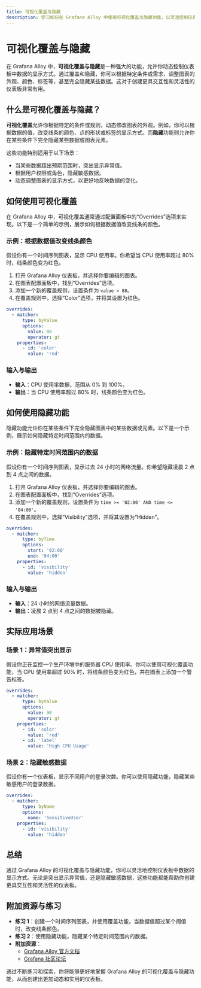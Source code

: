 ```yaml
---
title: 可视化覆盖与隐藏
description: 学习如何在 Grafana Alloy 中使用可视化覆盖与隐藏功能，以灵活控制仪表板中数据的显示方式。
---
```


# 可视化覆盖与隐藏

在 Grafana Alloy 中，**可视化覆盖与隐藏**是一种强大的功能，允许你动态控制仪表板中数据的显示方式。通过覆盖和隐藏，你可以根据特定条件或需求，调整图表的外观、颜色、标签等，甚至完全隐藏某些数据。这对于创建更具交互性和灵活性的仪表板非常有用。

## 什么是可视化覆盖与隐藏？

**可视化覆盖**允许你根据特定的条件或规则，动态修改图表的外观。例如，你可以根据数据的值，改变线条的颜色、点的形状或标签的显示方式。而**隐藏**功能则允许你在某些条件下完全隐藏某些数据或图表元素。

这些功能特别适用于以下场景：
- 当某些数据超出预期范围时，突出显示异常值。
- 根据用户权限或角色，隐藏敏感数据。
- 动态调整图表的显示方式，以更好地反映数据的变化。

## 如何使用可视化覆盖

在 Grafana Alloy 中，可视化覆盖通常通过配置面板中的“Overrides”选项来实现。以下是一个简单的示例，展示如何根据数据值改变线条的颜色。

### 示例：根据数据值改变线条颜色

假设你有一个时间序列图表，显示 CPU 使用率。你希望当 CPU 使用率超过 80% 时，线条颜色变为红色。

1. 打开 Grafana Alloy 仪表板，并选择你要编辑的图表。
2. 在图表配置面板中，找到“Overrides”选项。
3. 添加一个新的覆盖规则，设置条件为 `value > 80`。
4. 在覆盖规则中，选择“Color”选项，并将其设置为红色。

```yaml
overrides:
  - matcher:
      type: byValue
      options:
        value: 80
        operator: gt
    properties:
      - id: 'color'
        value: 'red'
```

### 输入与输出

- **输入**：CPU 使用率数据，范围从 0% 到 100%。
- **输出**：当 CPU 使用率超过 80% 时，线条颜色变为红色。

## 如何使用隐藏功能

隐藏功能允许你在某些条件下完全隐藏图表中的某些数据或元素。以下是一个示例，展示如何隐藏特定时间范围内的数据。

### 示例：隐藏特定时间范围内的数据

假设你有一个时间序列图表，显示过去 24 小时的网络流量。你希望隐藏凌晨 2 点到 4 点之间的数据。

1. 打开 Grafana Alloy 仪表板，并选择你要编辑的图表。
2. 在图表配置面板中，找到“Overrides”选项。
3. 添加一个新的覆盖规则，设置条件为 `time >= '02:00' AND time <= '04:00'`。
4. 在覆盖规则中，选择“Visibility”选项，并将其设置为“Hidden”。

```yaml
overrides:
  - matcher:
      type: byTime
      options:
        start: '02:00'
        end: '04:00'
    properties:
      - id: 'visibility'
        value: 'hidden'
```

### 输入与输出

- **输入**：24 小时的网络流量数据。
- **输出**：凌晨 2 点到 4 点之间的数据被隐藏。

## 实际应用场景

### 场景 1：异常值突出显示

假设你正在监控一个生产环境中的服务器 CPU 使用率。你可以使用可视化覆盖功能，当 CPU 使用率超过 90% 时，将线条颜色变为红色，并在图表上添加一个警告标签。

```yaml
overrides:
  - matcher:
      type: byValue
      options:
        value: 90
        operator: gt
    properties:
      - id: 'color'
        value: 'red'
      - id: 'label'
        value: 'High CPU Usage'
```

### 场景 2：隐藏敏感数据

假设你有一个仪表板，显示不同用户的登录次数。你可以使用隐藏功能，隐藏某些敏感用户的登录数据。

```yaml
overrides:
  - matcher:
      type: byName
      options:
        name: 'SensitiveUser'
    properties:
      - id: 'visibility'
        value: 'hidden'
```

## 总结

通过 Grafana Alloy 的可视化覆盖与隐藏功能，你可以灵活地控制仪表板中数据的显示方式。无论是突出显示异常值，还是隐藏敏感数据，这些功能都能帮助你创建更具交互性和灵活性的仪表板。

## 附加资源与练习

- **练习 1**：创建一个时间序列图表，并使用覆盖功能，当数据值超过某个阈值时，改变线条颜色。
- **练习 2**：使用隐藏功能，隐藏某个特定时间范围内的数据。
- **附加资源**：
  - [Grafana Alloy 官方文档](https://grafana.com/docs/alloy/latest/)
  - [Grafana 社区论坛](https://community.grafana.com/)

通过不断练习和探索，你将能够更好地掌握 Grafana Alloy 的可视化覆盖与隐藏功能，从而创建出更加动态和实用的仪表板。